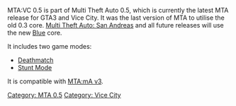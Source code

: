 {{MTA0.5 page}}
MTA:VC 0.5 is part of Multi Theft Auto 0.5, which is currently the latest MTA release for GTA3 and Vice City. It was the last version of MTA to utilise the old 0.3 core. [[/Client_Manual.md|Multi Theft Auto: San Andreas]] and all future releases will use the new [[/Blue.md|Blue]] core. 

It includes two game modes:

* [[/MTA:VC_Deathmatch_Gamemode.md|Deathmatch]]
* [[/MTA:VC_Stunt_Gamemode.md|Stunt Mode]]

It is compatible with [[/MTA:mA#v3_series.md|MTA:mA v3]].

[[/Category: MTA 0.5.md|Category: MTA 0.5]]
[[/Category: Vice City.md|Category: Vice City]]